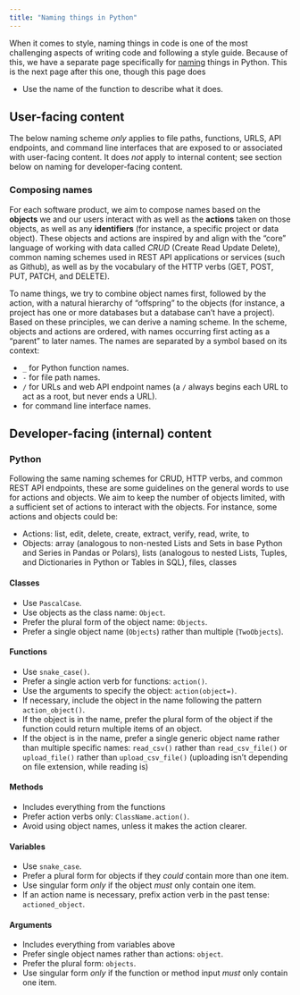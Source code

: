 ```yaml
---
title: "Naming things in Python"
---
```



::: callout-tip
When it comes to style, naming things in code is one of the most
challenging aspects of writing code and following a style guide.
Because of this, we have a separate page specifically for
[naming](naming.qmd) things in Python. This is the next page
after this one, though this page does
:::



- Use the name of the function to describe what it does.

## User-facing content

The below naming scheme *only* applies to file paths, functions, URLS,
API endpoints, and command line interfaces that are exposed to or
associated with user-facing content. It does *not* apply to internal
content; see section below on naming for developer-facing content.

### Composing names

For each software product, we aim to compose names based on the
**objects** we and our users interact with as well as the **actions**
taken on those objects, as well as any **identifiers** (for instance, a
specific project or data object). These objects and actions are inspired
by and align with the "core" language of working with data called *CRUD*
(Create Read Update Delete), common naming schemes used in REST API
applications or services (such as Github), as well as by the vocabulary
of the HTTP verbs (GET, POST, PUT, PATCH, and DELETE).

To name things, we try to combine object names first, followed by the
action, with a natural hierarchy of "offspring" to the objects (for
instance, a project has one or more databases but a database can't have
a project). Based on these principles, we can derive a naming scheme. In
the scheme, objects and actions are ordered, with names occurring first
acting as a "parent" to later names. The names are separated by a symbol
based on its context:

-   `_` for Python function names.
-   `-` for file path names.
-   `/` for URLs and web API endpoint names (a `/` always begins each
    URL to act as a root, but never ends a URL).
-   for command line interface names.

## Developer-facing (internal) content

### Python

Following the same naming schemes for CRUD, HTTP verbs, and common REST
API endpoints, these are some guidelines on the general words to use for
actions and objects. We aim to keep the number of objects limited, with
a sufficient set of actions to interact with the objects. For instance,
some actions and objects could be:

-   Actions: list, edit, delete, create, extract, verify, read, write,
    to
-   Objects: array (analogous to non-nested Lists and Sets in base
    Python and Series in Pandas or Polars), lists (analogous to nested
    Lists, Tuples, and Dictionaries in Python or Tables in SQL), files,
    classes

#### Classes

-   Use `PascalCase`.
-   Use objects as the class name: `Object`.
-   Prefer the plural form of the object name: `Objects`.
-   Prefer a single object name (`Objects`) rather than multiple
    (`TwoObjects`).


#### Functions

-   Use `snake_case()`.
-   Prefer a single action verb for functions: `action()`.
-   Use the arguments to specify the object: `action(object=)`.
-   If necessary, include the object in the name following the pattern
    `action_object()`.
-   If the object is in the name, prefer the plural form of the object
    if the function could return multiple items of an object.
-   If the object is in the name, prefer a single generic object name
    rather than multiple specific names: `read_csv()` rather than
    `read_csv_file()` or `upload_file()` rather than `upload_csv_file()`
    (uploading isn't depending on file extension, while reading is)

#### Methods

-   Includes everything from the functions
-   Prefer action verbs only: `ClassName.action()`.
-   Avoid using object names, unless it makes the action clearer.

#### Variables

-   Use `snake_case`.
-   Prefer a plural form for objects if they *could* contain more than
    one item.
-   Use singular form *only* if the object *must* only contain one item.
-   If an action name is necessary, prefix action verb in the past
    tense: `actioned_object`.

#### Arguments

-   Includes everything from variables above
-   Prefer single object names rather than actions: `object`.
-   Prefer the plural form: `objects`.
-   Use singular form *only* if the function or method input *must* only
    contain one item.
